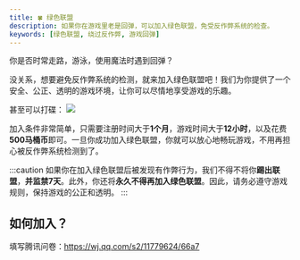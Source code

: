 ```yaml
---
title: 🍀 绿色联盟
description: 如果你在游戏里老是回弹，可以加入绿色联盟，免受反作弊系统的检查。
keywords: [绿色联盟, 绕过反作弊, 游戏回弹]
---
```


你是否时常走路，游泳，使用魔法时遇到回弹？ 

没关系，想要避免反作弊系统的检测，就来加入绿色联盟吧！我们为你提供了一个安全、公正、透明的游戏环境，让你可以尽情地享受游戏的乐趣。  

甚至可以打碟：
![](/img/Djing.png)

加入条件非常简单，只需要注册时间大于**1个月**，游戏时间大于**12小时**，以及花费**500马桶币**即可。一旦你成功加入绿色联盟，你就可以放心地畅玩游戏，不用再担心被反作弊系统检测到了。

:::caution
如果你在加入绿色联盟后被发现有作弊行为，我们不得不将你**踢出联盟**，**并监禁7天**。此外，你还将**永久不得再加入绿色联盟**。因此，请务必遵守游戏规则，保持游戏的公正和透明。
:::

## 如何加入？

填写腾讯问卷：https://wj.qq.com/s2/11779624/66a7